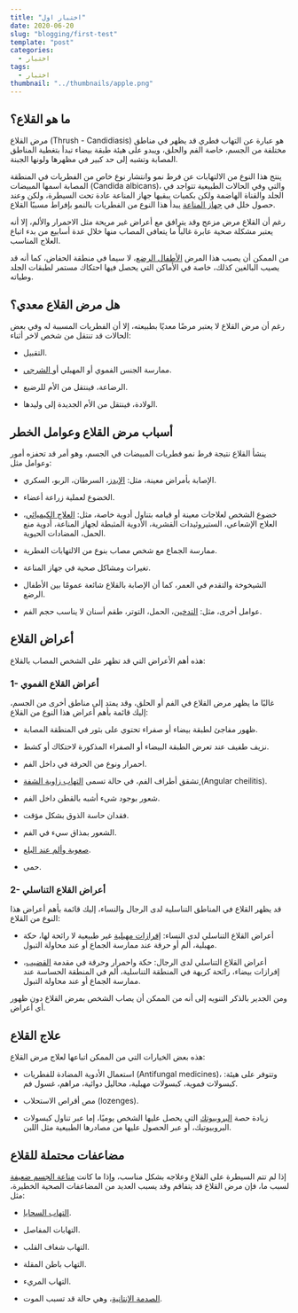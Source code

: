 ```yaml
---
title: "اختبار اول"
date: 2020-06-20
slug: "blogging/first-test"
template: "post"
categories:
  - اختبار
tags:
  - اختبار
thumbnail: "../thumbnails/apple.png"
---
```


## ما هو القلاع؟ 

مرض القلاع (Thrush - Candidiasis) هو عبارة عن التهاب فطري قد يظهر في مناطق مختلفة من الجسم، خاصة الفم والحلق، ويبدو على هيئة طبقة بيضاء تبدأ بتغطية المناطق المصابة وتشبه إلى حد كبير في مظهرها ولونها الجبنة.

ينتج هذا النوع من الالتهابات عن فرط نمو وانتشار نوع خاص من الفطريات في المنطقة المصابة اسمها المبيضات (Candida albicans)، والتي وفي الحالات الطبيعية تتواجد في الجلد والقناة الهاضمة ولكن بكميات يبقيها جهاز المناعة عادة تحت السيطرة، ولكن وعند حصول خلل في [جهاز المناعة](https://www.webteb.com/immune-system) يبدأ هذا النوع من الفطريات بالنمو بإفراط مسببًا القلاع.

رغم أن القلاع مرض مزعج وقد يترافق مع أعراض غير مريحة مثل الاحمرار والألم، إلا أنه يعتبر مشكلة صحية عابرة غالباً ما يتعافى المصاب منها خلال عدة أسابيع من بدء اتباع العلاج المناسب.

من الممكن أن يصيب هذا المرض [الأطفال الرضع](https://baby.webteb.com/articles/%D8%A7%D9%84%D9%82%D9%84%D8%A7%D8%B9-%D8%B9%D9%86%D8%AF-%D8%A7%D9%84%D8%A7%D8%B7%D9%81%D8%A7%D9%84_19781)، لا سيما في منطقة الحفاض، كما أنه قد يصيب البالغين كذلك، خاصة في الأماكن التي يحصل فيها احتكاك مستمر لطبقات الجلد وطياته.

## هل مرض القلاع معدي؟

رغم أن مرض القلاع لا يعتبر مرضًا معديًا بطبيعته، إلا أن الفطريات المسببة له وفي بعض الحالات قد تنتقل من شخص لاخر أثناء:

- التقبيل.

- ممارسة الجنس الفموي أو المهبلي أو[ الشرجي](https://www.webteb.com/articles/%D8%A7%D9%84%D8%AC%D9%86%D8%B3-%D8%A7%D9%84%D8%B4%D8%B1%D8%AC%D9%8A-%D8%A7%D9%84%D9%85%D8%AE%D8%A7%D8%B7%D8%B1-%D9%88%D8%B7%D8%B1%D9%82-%D8%A7%D9%84%D9%88%D9%82%D8%A7%D9%8A%D8%A9_18554).

- الرضاعة، فينتقل من الأم للرضيع.

- الولادة، فينتقل من الأم الجديدة إلى وليدها.

## أسباب مرض القلاع وعوامل الخطر 

ينشأ القلاع نتيجة فرط نمو فطريات المبيضات في الجسم، وهو أمر قد تحفزه أمور وعوامل مثل:

- الإصابة بأمراض معينة، مثل: [الإيدز](https://www.webteb.com/immune-system/diseases/%D8%A7%D9%84%D8%A7%D9%8A%D8%AF%D8%B2)، السرطان، الربو، السكري.

- الخضوع لعملية زراعة أعضاء.

- خضوع الشخص لعلاجات معينة أو قيامه بتناول أدوية خاصة، مثل: [العلاج الكيميائي](https://www.webteb.com/articles/%D8%A7%D9%84%D8%B9%D9%84%D8%A7%D8%AC-%D8%A7%D9%84%D9%83%D9%8A%D9%85%D9%8A%D8%A7%D8%A6%D9%8A_18426)، العلاج الإشعاعي، الستيروئيدات القشرية، الأدوية المثبطة لجهاز المناعة، أدوية منع الحمل، المضادات الحيوية.

- ممارسة الجماع مع شخص مصاب بنوع من الالتهابات الفطرية.

- تغيرات ومشاكل صحية في جهاز المناعة.

- الشيخوخة والتقدم في العمر، كما أن الإصابة بالقلاع شائعة عمومًا بين الأطفال الرضع.

- عوامل أخرى، مثل: [التدخين](https://www.webteb.com/quizes/264)، الحمل، التوتر، طقم أسنان لا يناسب حجم الفم.

## أعراض القلاع

هذه أهم الأعراض التي قد تظهر على الشخص المصاب بالقلاع:

### 1- أعراض القلاع الفموي

غالبًا ما يظهر مرض القلاع في الفم أو الحلق، وقد يمتد إلى مناطق أخرى من الجسم، إليك قائمة بأهم أعراض هذا النوع من القلاع:

- ظهور مفاجئ لطبقة بيضاء أو صفراء تحتوي على بثور في المنطقة المصابة.

- نزيف طفيف عند تعرض الطبقة البيضاء أو الصفراء المذكورة لاحتكاك أو كشط.

- احمرار ونوع من الحرقة في داخل الفم.

- تشقق أطراف الفم، في حالة تسمى [التهاب زاوية الشفة ](https://www.webteb.com/articles/%D8%A7%D9%84%D8%AA%D9%87%D8%A7%D8%A8-%D8%B2%D8%A7%D9%88%D9%8A%D8%A9-%D8%A7%D9%84%D8%B4%D9%81%D8%A9_18598)(Angular cheilitis).

- شعور بوجود شيء أشبه بالقطن داخل الفم.

- فقدان حاسة الذوق بشكل مؤقت.

- الشعور بمذاق سيء في الفم.

- [صعوبة وألم عند البلع](https://www.webteb.com/articles/%D8%B5%D8%B9%D9%88%D8%A8%D8%A9-%D8%A7%D9%84%D8%A8%D9%84%D8%B9-%D9%85%D8%B9%D9%84%D9%88%D9%85%D8%A7%D8%AA-%D9%87%D8%A7%D9%85%D8%A9-%D9%8A%D8%AC%D8%A8-%D9%85%D8%B9%D8%B1%D9%81%D8%AA%D9%87%D8%A7_19648).

- حمى.

### 2- أعراض القلاع التناسلي 

قد يظهر القلاع في المناطق التناسلية لدى الرجال والنساء، إليك قائمة بأهم أعراض هذا النوع من القلاع:

- أعراض القلاع التناسلي لدى النساء: [إفرازات مهبلية](https://www.webteb.com/articles/%D8%B3%D8%AA%D8%A9-%D8%A7%D8%B3%D8%A8%D8%A7%D8%A8-%D8%B7%D8%A8%D9%8A%D8%A9-%D9%84%D9%84%D8%A7%D9%81%D8%B1%D8%A7%D8%B2%D8%A7%D8%AA-%D8%A7%D9%84%D9%85%D9%87%D8%A8%D9%84%D9%8A%D8%A9_17032) غير طبيعية لا رائحة لها، حكة مهبلية، ألم أو حرقة عند ممارسة الجماع أو عند محاولة التبول.

- أعراض القلاع التناسلي لدى الرجال: حكة واحمرار وحرقة في مقدمة [القضيب](https://www.webteb.com/penis)، إفرازات بيضاء، رائحة كريهة في المنطقة التناسلية، ألم في المنطقة الحساسة عند ممارسة الجماع أو عند محاولة التبول.

ومن الجدير بالذكر التنويه إلى أنه من الممكن أن يصاب الشخص بمرض القلاع دون ظهور أي أعراض.

## علاج القلاع

هذه بعض الخيارات التي من الممكن اتباعها لعلاج مرض القلاع:

- استعمال الأدوية المضادة للفطريات (Antifungal medicines)، وتتوفر على هيئة: كبسولات فموية، كبسولات مهبلية، محاليل دوائية، مراهم، غسول فم.

- مص أقراص الاستحلاب (lozenges).

- زيادة حصة [البروبيوتك](https://www.webteb.com/articles/%D8%A7%D9%84%D8%A8%D8%B1%D9%88%D8%A8%D9%8A%D9%88%D8%AA%D9%8A%D9%83-%D8%AA%D8%B9%D8%B1%D9%81-%D8%B9%D9%84%D9%89-%D9%81%D9%88%D8%A7%D8%A6%D8%AF%D9%87-%D9%88%D9%85%D8%B5%D8%A7%D8%AF%D8%B1%D9%87_20092) التي يحصل عليها الشخص يوميًا، إما عبر تناول كبسولات البروبيوتيك، أو عبر الحصول عليها من مصادرها الطبيعية مثل اللبن.

## مضاعفات محتملة للقلاع

إذا لم تتم السيطرة على القلاع وعلاجه بشكل مناسب، وإذا ما كانت [مناعة الجسم ضعيفة](https://www.webteb.com/articles/%D8%A7%D8%B9%D8%B1%D8%A7%D8%B6-%D8%B6%D8%B9%D9%81-%D8%A7%D9%84%D9%85%D9%86%D8%A7%D8%B9%D8%A9-%D9%81%D9%8A-%D8%A7%D9%84%D8%AC%D8%B3%D9%85_22259) لسبب ما، فإن مرض القلاع قد يتفاقم وقد يسبب العديد من المضاعفات الصحية الخطيرة، مثل:

- [التهاب السحايا](https://www.webteb.com/neurology/%D8%A7%D9%84%D8%AA%D9%87%D8%A7%D8%A8-%D8%A7%D9%84%D8%B3%D8%AD%D8%A7%D9%8A%D8%A7).

- التهابات المفاصل.

- التهاب شغاف القلب.

- التهاب باطن المقلة.

- التهاب المريء.

- [الصدمة الإنتانية](https://www.webteb.com/articles/%D8%A7%D9%86%D8%AA%D8%A7%D9%86-%D9%88%D8%AA%D8%B9%D9%81%D9%86-%D8%A7%D9%84%D8%AF%D9%85-%D8%AD%D8%A7%D9%84%D8%A9-%D8%AE%D8%B7%D9%8A%D8%B1%D8%A9-%D9%88%D9%82%D8%A7%D8%AA%D9%84%D8%A9_19529)، وهي حالة قد تسبب الموت.
